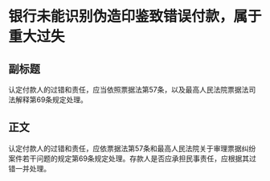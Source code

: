 # 银行未能识别伪造印鉴致错误付款，属于重大过失
## 副标题
认定付款人的过错和责任，应当依照票据法第57条，以及最高人民法院票据法司法解释第69条规定处理。
## 正文
认定付款人的过错和责任，应依票据法第57条和最高人民法院关于审理票据纠纷案件若干问题的规定第69条规定处理。存款人是否应承担民事责任，应根据其过错一并处理。